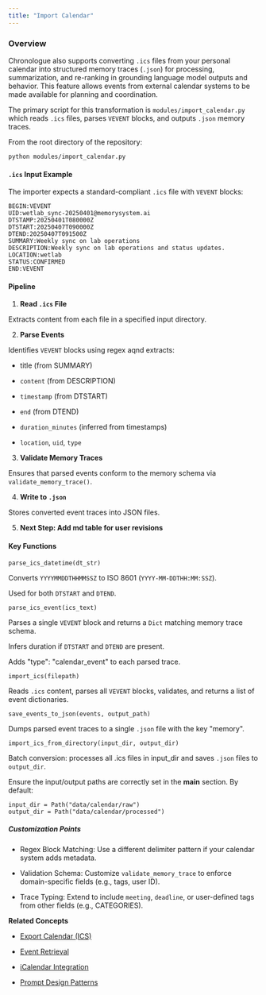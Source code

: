 ```yaml
---
title: "Import Calendar"
---
```


### Overview 

Chronologue also supports converting `.ics` files from your personal calendar into structured memory traces (`.json`) for processing, summarization, and re-ranking in grounding language model outputs and behavior. This feature allows events from external calendar systems to be made available for planning and coordination. 

The primary script for this transformation is `modules/import_calendar.py` which reads `.ics` files, parses `VEVENT` blocks, and outputs `.json` memory traces. 

From the root directory of the repository: 

```
python modules/import_calendar.py
```

#### `.ics` Input Example 

The importer expects a standard-compliant `.ics` file with `VEVENT` blocks:

```ics
BEGIN:VEVENT
UID:wetlab_sync-20250401@memorysystem.ai
DTSTAMP:20250401T080000Z
DTSTART:20250407T090000Z
DTEND:20250407T091500Z
SUMMARY:Weekly sync on lab operations
DESCRIPTION:Weekly sync on lab operations and status updates.
LOCATION:wetlab
STATUS:CONFIRMED
END:VEVENT
```

#### Pipeline 

1. **Read `.ics` File** 

Extracts content from each file in a specified input directory. 

2. **Parse Events** 

Identifies `VEVENT` blocks using regex aqnd extracts: 

- title (from SUMMARY)

- `content` (from DESCRIPTION)

- `timestamp` (from DTSTART)

- `end` (from DTEND)

- `duration_minutes` (inferred from timestamps)

- `location`, `uid`, `type`

3. **Validate Memory Traces** 

Ensures that parsed events conform to the memory schema via `validate_memory_trace()`. 

4. **Write to `.json`**

Stores converted event traces into JSON files. 

5. **Next Step: Add md table for user revisions** 


#### Key Functions 

`parse_ics_datetime(dt_str)`

Converts `YYYYMMDDTHHMMSSZ` to ISO 8601 (`YYYY-MM-DDTHH:MM:SSZ`).

Used for both `DTSTART` and `DTEND`.

`parse_ics_event(ics_text)`

Parses a single `VEVENT` block and returns a `Dict` matching memory trace schema.

Infers duration if `DTSTART` and `DTEND` are present.

Adds "type": "calendar_event" to each parsed trace.

`import_ics(filepath)`

Reads `.ics` content, parses all `VEVENT` blocks, validates, and returns a list of event dictionaries.

`save_events_to_json(events, output_path)`

Dumps parsed event traces to a single `.json` file with the key "memory".

`import_ics_from_directory(input_dir, output_dir)`

Batch conversion: processes all .ics files in input_dir and saves `.json` files to `output_dir`.



Ensure the input/output paths are correctly set in the __main__ section. By default:

```
input_dir = Path("data/calendar/raw")
output_dir = Path("data/calendar/processed")
```


##### Customization Points 

- Regex Block Matching: Use a different delimiter pattern if your calendar system adds metadata.

- Validation Schema: Customize `validate_memory_trace` to enforce domain-specific fields (e.g., tags, user ID).

- Trace Typing: Extend to include `meeting`, `deadline`, or user-defined tags from other fields (e.g., CATEGORIES).


**Related Concepts**

- [Export Calendar (ICS)](concepts/export-calendar.mdx)

- [Event Retrieval](concepts/event-retrieval.mdx)

- [iCalendar Integration](concepts/icalendar.mdx)

- [Prompt Design Patterns](foundations/prompt-examples.mdx)
